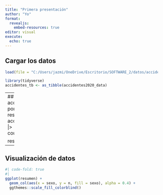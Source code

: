 ---
title: "Primera presentación"
author: "Yo"
format: 
  revealjs:
    embed-resources: true
editor: visual
execute: 
  echo: true
---

## Cargar los datos
```{r}
load(file = "C:/Users/jazmi/OneDrive/Escritorio/SOFTWARE_2/datos/accidentes2020_data.rda")

library(tidyverse)
accidentes_tb <- as_tibble(accidentes2020_data)
```
---
## Nº de accidentes por sexo
```{r}
resumen <- accidentes_tb |> 
  count(sexo)

resumen
```
---

## Visualización de datos
```{r}
#| code-fold: true
#| 
ggplot(resumen) +
  geom_col(aes(x = sexo, y = n, fill = sexo), alpha = 0.4) +
  ggthemes::scale_fill_colorblind()
```







